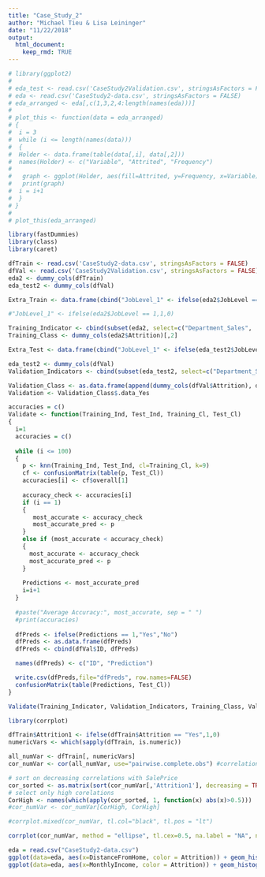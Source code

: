 ```yaml
---
title: "Case_Study_2"
author: "Michael Tieu & Lisa Leininger"
date: "11/22/2018"
output: 
  html_document:
    keep_rmd: TRUE
---
```


```r
# library(ggplot2)
# 
# eda_test <- read.csv('CaseStudy2Validation.csv', stringsAsFactors = FALSE)
# eda <- read.csv('CaseStudy2-data.csv', stringsAsFactors = FALSE)
# eda_arranged <- eda[,c(1,3,2,4:length(names(eda)))]
# 
# plot_this <- function(data = eda_arranged)
# {
#  i = 3
#  while (i <= length(names(data)))
#  {
#  Holder <- data.frame(table(data[,i], data[,2]))
#  names(Holder) <- c("Variable", "Attrited", "Frequency")
#  
#   graph <- ggplot(Holder, aes(fill=Attrited, y=Frequency, x=Variable)) +  geom_bar(stat="identity") + theme(axis.text.x=element_text(angle=90)) + ggtitle(paste("Attrition Rates in " , names(data[i]), sep="")) + xlab(paste(names(data[i]))) + ylab(paste(names(Holder[3]))) + theme(plot.title = element_text(hjust = 0.5))
#   print(graph)
#  i = i+1
#  }
# }
# 
# plot_this(eda_arranged)
```












```r
library(fastDummies)
library(class)
library(caret)

dfTrain <- read.csv('CaseStudy2-data.csv', stringsAsFactors = FALSE)
dfVal <- read.csv('CaseStudy2Validation.csv', stringsAsFactors = FALSE)
eda2 <- dummy_cols(dfTrain)
eda_test2 <- dummy_cols(dfVal)

Extra_Train <- data.frame(cbind("JobLevel_1" <- ifelse(eda2$JobLevel == 1,1,0), "Environmental" <- ifelse(eda2$EnvironmentSatisfaction == 1,1,0), "LowIncome" <- ifelse(eda2$MonthlyIncome<3000,1,0), "HighIncome" <- ifelse(eda2$MonthlyIncome>8000,1,0), "LongDist" <- ifelse(eda2$DistanceFromHome>=14,1,0), "Young" <- ifelse(eda2$Age<30,1,0), "Educated"<-ifelse(eda2$Education==5,1,0)))

#"JobLevel_1" <- ifelse(eda2$JobLevel == 1,1,0)

Training_Indicator <- cbind(subset(eda2, select=c("Department_Sales",  "MaritalStatus_Single", "OverTime_No", "OverTime_Yes")), Extra_Train)
Training_Class <- dummy_cols(eda2$Attrition)[,2]

Extra_Test <- data.frame(cbind("JobLevel_1" <- ifelse(eda_test2$JobLevel == 1,1,0), "Environmental" <- ifelse(eda_test2$EnvironmentSatisfaction == 1,1,0), "LowIncome" <- ifelse(eda_test2$MonthlyIncome<3000,1,0), "HighIncome" <- ifelse(eda_test2$MonthlyIncome>8000,1,0), "LongDist" <- ifelse(eda_test2$DistanceFromHome>=14,1,0), "Young" <- ifelse(eda_test2$Age<30,1,0), "Educated"<-ifelse(eda_test2$Education==5,1,0)))

eda_test2 <- dummy_cols(dfVal)
Validation_Indicators <- cbind(subset(eda_test2, select=c("Department_Sales", "MaritalStatus_Single", "OverTime_No", "OverTime_Yes")),Extra_Test)

Validation_Class <- as.data.frame(append(dummy_cols(dfVal$Attrition), dfVal))
Validation <- Validation_Class$.data_Yes

accuracies = c()
Validate <- function(Training_Ind, Test_Ind, Training_Cl, Test_Cl)
{
  i=1
  accuracies = c()
  
  while (i <= 100)
  {
    p <- knn(Training_Ind, Test_Ind, cl=Training_Cl, k=9)
    cf <- confusionMatrix(table(p, Test_Cl))
    accuracies[i] <- cf$overall[1]
    
    accuracy_check <- accuracies[i]
    if (i == 1)
    {
       most_accurate <- accuracy_check
       most_accurate_pred <- p
    }
    else if (most_accurate < accuracy_check)
    {
      most_accurate <- accuracy_check
      most_accurate_pred <- p
    }
    
    Predictions <- most_accurate_pred
    i=i+1
  }
  
  #paste("Average Accuracy:", most_accurate, sep = " ")
  #print(accuracies)
  
  dfPreds <- ifelse(Predictions == 1,"Yes","No")
  dfPreds <- as.data.frame(dfPreds)
  dfPreds <- cbind(dfVal$ID, dfPreds)

  names(dfPreds) <- c("ID", "Prediction")

  write.csv(dfPreds,file="dfPreds", row.names=FALSE)
  confusionMatrix(table(Predictions, Test_Cl))
}

Validate(Training_Indicator, Validation_Indicators, Training_Class, Validation)

library(corrplot)

dfTrain$Attrition1 <- ifelse(dfTrain$Attrition == "Yes",1,0)
numericVars <- which(sapply(dfTrain, is.numeric))

all_numVar <- dfTrain[, numericVars]
cor_numVar <- cor(all_numVar, use="pairwise.complete.obs") #correlations of all numeric variables

# sort on decreasing correlations with SalePrice
cor_sorted <- as.matrix(sort(cor_numVar[,'Attrition1'], decreasing = TRUE))
# select only high corelations
CorHigh <- names(which(apply(cor_sorted, 1, function(x) abs(x)>0.5)))
#cor_numVar <- cor_numVar[CorHigh, CorHigh]

#corrplot.mixed(cor_numVar, tl.col="black", tl.pos = "lt")

corrplot(cor_numVar, method = "ellipse", tl.cex=0.5, na.label = "NA", na.label.col = "white", insig = "p-value")

eda = read.csv("CaseStudy2-data.csv")
ggplot(data=eda, aes(x=DistanceFromHome, color = Attrition)) + geom_histogram(position = "identity", aes(y = ..density..)) + geom_density(alpha=0.2) + labs(title="Histogram of Commute by Attrition") + theme(plot.title = element_text(hjust = 0.5))
ggplot(data=eda, aes(x=MonthlyIncome, color = Attrition)) + geom_histogram(position = "identity", aes(y = ..density..)) + geom_density(alpha=0.2) + labs(title="Histogram of Attrition by MonthlyIncome") + theme(plot.title = element_text(hjust = 0.5))
```